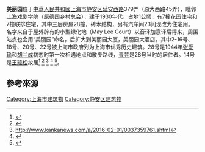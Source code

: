 {{Refimprove|time=2020-10-28T05:14:47+00:00}}
'''美丽园'''位于[[中華人民共和國|中華人民共和國]][[上海市|上海市]][[静安区|静安区]][[延安西路|延安西路]]379弄（原大西路45弄），毗邻[[上海戏剧学院|上海戏剧学院]]（原德国乡村总会），建于1930年代，占地1公顷，有7撞花园住宅和7撞联排住宅，其中三层房屋28撞，砖木结构，另有汽车间23间现改为住宅用。名字来自于屋外辟有的小型绿化地（May Lee Court）以音译加意译后得来，周围站点也会用“美丽园”命名，后扩大到美丽园大厦，美丽园大酒店。其中2-16号、18号、20号、22号被上海市政府列为上海市优秀历史建筑。28号是1944年[[张爱玲|张爱玲]]和[[胡兰成|胡兰成]]初恋时第一次相遇地点和散步路线，[[青芸|青芸]]是28号当时的居住者。14号是[[王延松|王延松]]故居<ref>{{Cite web|url=http://www.shtong.gov.cn/Newsite/node2/node4/node2249/node4412/node17436/node18415/node18427/userobject1ai6790.html|title=上海市地方志办公室|website=www.shtong.gov.cn|accessdate=2020年9月24日|archive-date=2016年3月26日|archive-url=https://web.archive.org/web/20160326135112/http://www.shtong.gov.cn/Newsite/node2/node4/node2249/node4412/node17436/node18415/node18427/userobject1ai6790.html|dead-url=no}}</ref>
<ref>{{Cite web|url=http://sh.eastday.com/m/20160212/u1a9216546.html|title=玩法 上海最有气质的微游路线 跟着玩总没错！|website=sh.eastday.com|accessdate=2020年9月24日|archive-date=2016年2月13日|archive-url=https://web.archive.org/web/20160213092821/http://sh.eastday.com/m/20160212/u1a9216546.html|dead-url=no}}</ref>
<ref>http://www.kankanews.com/a/2016-02-01/0037359761.shtml</ref>
<ref>{{Cite web|url=https://hi.online.sh.cn/content/2015-10/01/content_7571878_15.htm|title=惊艳！5条线路带你游遍老上海！-侬好！上海-上海热线|website=hi.online.sh.cn|accessdate=2020年9月24日}}</ref>
<ref>{{Cite web|url=https://www.thepaper.cn/newsDetail_forward_6048636|title=静安寺、曹家渡、张园、大中里，繁华深处的老静安，究竟深藏着多少老地名？_湃客_澎湃新闻-The Paper|accessdate=2020年9月24日|archive-date=2020年2月28日|archive-url=https://web.archive.org/web/20200228095425/http://www.thepaper.cn/newsDetail_forward_6048636|dead-url=no}}</ref>。

==參考來源==
{{reflist}}

[[Category:上海市建筑物|Category:上海市建筑物]]
[[Category:静安区建筑物|Category:静安区建筑物]]
